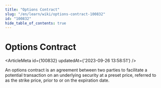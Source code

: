 ```yaml
---
title: "Options Contract"
slug: "/en/learn/wiki/options-contract-100832"
id: "100832"
hide_table_of_contents: true
---
```



# Options Contract

<ArticleMeta id={100832} updatedAt={'2023-09-26 13:58:51'} />
<div className='border-solid border-b border-t-0 my-4 border-[var(--ifm-color-gray-300)]' />

An options contract is an agreement between two parties to facilitate a potential transaction on an underlying security at a preset price, referred to as the strike price, prior to or on the expiration date.
